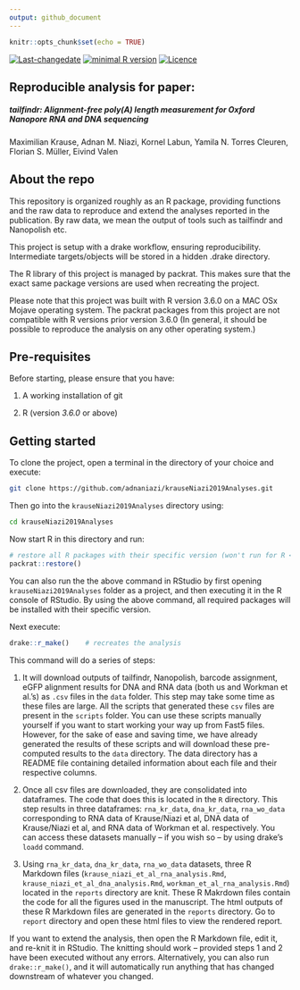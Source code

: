 ```yaml
---
output: github_document
---
```


```r
knitr::opts_chunk$set(echo = TRUE)
```
[![Last-changedate](https://img.shields.io/badge/last%20change-`r gsub('-', '--', Sys.Date())`-brightgreen.svg)](https://github.com/pat-s/pathogen-modeling/commits/master) [![minimal R version](https://img.shields.io/badge/R%3E%3D-3.5.0-brightgreen.svg)](https://cran.r-project.org/)   [![Licence](https://img.shields.io/github/license/mashape/apistatus.svg)](http://choosealicense.com/licenses/mit/)  

## Reproducible analysis for paper:

##### tailfindr: Alignment-free poly(A) length measurement for Oxford Nanopore RNA and DNA sequencing

Maximilian Krause,  Adnan M. Niazi,  Kornel Labun,  Yamila N. Torres Cleuren,  Florian S. Müller,  Eivind Valen

## About the repo

This repository is organized roughly as an R package, providing functions and the raw data to reproduce and extend the analyses reported in the publication. By raw data, we mean the output of tools such as tailfindr and Nanopolish etc.

This project is setup with a drake workflow, ensuring reproducibility. Intermediate targets/objects will be stored in a hidden .drake directory.

The R library of this project is managed by packrat. This makes sure that the exact same package versions are used when recreating the project. 

Please note that this project was built with R version 3.6.0 on a MAC OSx Mojave operating system. The packrat packages from this project are not compatible with R versions prior version 3.6.0 (In general, it should be possible to reproduce the analysis on any other operating system.)

## Pre-requisites

Before starting, please ensure that you have:

1. A working installation of git

2. R (version *3.6.0* or above)

## Getting started

To clone the project, open a terminal in the directory of your choice and execute:

```sh
git clone https://github.com/adnaniazi/krauseNiazi2019Analyses.git
```
Then go into the `krauseNiazi2019Analyses` directory using:
```sh
cd krauseNiazi2019Analyses
```
Now start R in this directory and run:

```r
# restore all R packages with their specific version (won't run for R < 3.6.0)
packrat::restore() 

```
You can also run the the above command in RStudio by first opening `krauseNiazi2019Analyses` folder as a project, and then executing it in the R console of RStudio. By using the above command, all required packages will be installed with their specific version.

Next execute:
```r
drake::r_make()    # recreates the analysis
```

This command will do a series of steps:

1. It will download outputs of tailfindr, Nanopolish, barcode assignment, eGFP alignment results for DNA and RNA data (both us and Workman et al.'s) as `.csv` files in the `data` folder. This step may take some time as these files are large. All the scripts that generated these `csv` files are present in the `scripts` folder. You can use these scripts manually yourself if you want to start working your way up from Fast5 files. However, for the sake of ease and saving time, we have already generated the results of these scripts and will download these pre-computed results to the `data` directory. The data directory has a README file containing detailed information about each file and their respective columns.

2. Once all csv files are downloaded, they are consolidated into dataframes. The code that does this is located in the `R` directory. This step results in three dataframes: `rna_kr_data`, `dna_kr_data`, `rna_wo_data` corresponding to RNA data of Krause/Niazi et al, DNA data of Krause/Niazi et al, and RNA data of Workman et al. respectively. You can access these datasets manually -- if you wish so -- by using drake's `loadd` command.  

3. Using `rna_kr_data`, `dna_kr_data`, `rna_wo_data` datasets, three R Markdown files (`krause_niazi_et_al_rna_analysis.Rmd`, `krause_niazi_et_al_dna_analysis.Rmd`, `workman_et_al_rna_analysis.Rmd`) located in the `reports` directory are knit. These R Makrdown files contain the code for all the figures used in the manuscript. The html outputs of these R Markdown files are generated in the `reports` directory. Go to `report` directory and open these html files to view the rendered report.

If you want to extend the analysis, then open the R Markdown file, edit it, and re-knit it in RStudio. The knitting should work -- provided steps 1 and 2 have been executed without any errors. Alternatively, you can also run `drake::r_make()`, and it will automatically run anything that has changed downstream of whatever you changed.